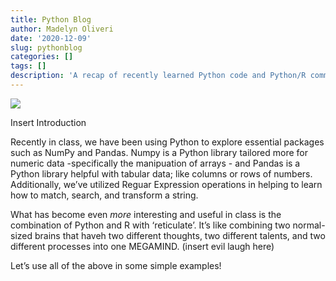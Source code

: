 ```yaml
---
title: Python Blog
author: Madelyn Oliveri
date: '2020-12-09'
slug: pythonblog
categories: []
tags: []
description: 'A recap of recently learned Python code and Python/R communication techniques.'
---
```

![](/post/pythonblog_files/snake.jpg)

Insert Introduction

Recently in class, we have been using Python to explore essential packages such as NumPy and Pandas. Numpy is a Python library tailored more for numeric data -specifically the manipuation of arrays - and Pandas is a Python library helpful with tabular data; like columns or rows of numbers. Additionally, we've utilized Reguar Expression operations in helping to learn how to match, search, and transform a string. 

What has become even *more* interesting and useful in class is the combination of Python and R with 'reticulate'. It's like combining two normal-sized brains that haveh two different thoughts, two different talents, and two different processes into one MEGAMIND. (insert evil laugh here)

Let's use all of the above in some simple examples!



